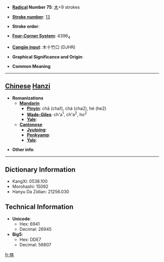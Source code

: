 * '''[[Wiktionary:Chinese radical index| Radical]] Number 75''': [[Wiktionary:Chinese radical index 木|木]]+9 strokes

* '''[[Wiktionary:Chinese total strokes index|Stroke number]]''': [[Wiktionary:Chinese total strokes index 13|13]]

* '''Stroke order''': 

* '''[[Wiktionary:Chinese four corner index|Four-Corner System]]''': 4396<sub>4</sub>

* '''[[Wiktionary:Chinese Cangjie index|Cangjie input]]''': 木十竹口 (DJHR)

* '''Graphical Significance and Origin''': 

* '''Common Meaning'''

----

== [[Chinese]] [[Hanzi]] ==

* '''Romanizations'''
** '''[[Mandarin]]'''
*** '''[[Pinyin]]''': chā (cha1), chá (cha2), hé (he2)
*** '''[[Wade-Giles]]''': ch'a<sup>1</sup>, ch'a<sup>2</sup>, ho<sup>2</sup>
*** '''[[Yale]]''': 
** '''[[Cantonese]]'''
*** '''[[Jyutping]]''':
*** '''[[Penkyamp]]''': 
*** '''[[Yale]]''': 

* '''Other info''': 

----

== Dictionary Information ==

* KangXi: 0538.100
* Morohashi: 15092
* Hanyu Da Zidian: 21256.030

== Technical Information ==

* '''Unicode''':
** Hex: 6941
** Decimal: 26945
* '''Big5''':
** Hex: DDE7
** Decimal: 56807

[[fr:楁]]
